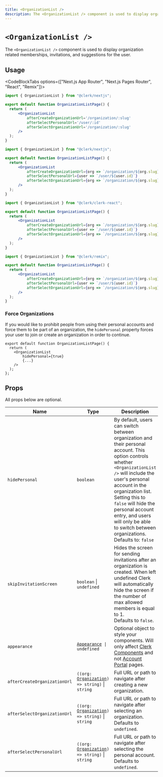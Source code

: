 ```yaml
---
title: <OrganizationList />
description: The <OrganizationList /> component is used to display organization related memberships, invitations, and suggestions for the user.
---
```


# `<OrganizationList />`

<Images
  alt="Organization List Example"
  width={496}
  height={564}
  src="/docs/images/ui-components/component-org_list.svg"
/>

The `<OrganizationList />` component is used to display organization related memberships, invitations, and suggestions for the user.

## Usage

<CodeBlockTabs options={["Next.js App Router", "Next.js Pages Router", "React", "Remix"]}>
```jsx copy filename="/app/discover/page.[jsx/tsx]"
import { OrganizationList } from "@clerk/nextjs";

export default function OrganizationListPage() {
  return (
      <OrganizationList
          afterCreateOrganizationUrl='/organization/:slug'
          afterSelectPersonalUrl='/user/:id'
          afterSelectOrganizationUrl='/organization/:slug'
      />
  );
}
```

```jsx copy filename="/pages/discover.[jsx/tsx]"
import { OrganizationList } from "@clerk/nextjs";

export default function OrganizationListPage() {
  return (
      <OrganizationList
          afterCreateOrganizationUrl={org => `/organization/${org.slug}`}
          afterSelectPersonalUrl={user => `/user/${user.id}`}
          afterSelectOrganizationUrl={org => `/organization/${org.slug}`}
      />
  );
}
```

```jsx copy filename="discover.tsx"
import { OrganizationList } from "@clerk/clerk-react";

export default function OrganizationListPage() {
  return (
      <OrganizationList
          afterCreateOrganizationUrl={org => `/organization/${org.slug}`}
          afterSelectPersonalUrl={user => `/user/${user.id}`}
          afterSelectOrganizationUrl={org => `/organization/${org.slug}`}
      />
  );
}
```

```jsx copy filename="/route/discover.tsx"
import { OrganizationList } from "@clerk/remix";

export default function OrganizationListPage() {
  return (
      <OrganizationList
          afterCreateOrganizationUrl={org => `/organization/${org.slug}`}
          afterSelectPersonalUrl={user => `/user/${user.id}`}
          afterSelectOrganizationUrl={org => `/organization/${org.slug}`}
      />
  );
}
```
</CodeBlockTabs>

### Force Organizations

If you would like to prohibit people from using their personal accounts and force them to be part of an organization, the `hidePersonal` property forces your user to join or create an organization in order to continue.
```tsx copy filename="organization-portal.tsx"
export default function OrganizationListPage() {
  return (
    <OrganizationList
        hidePersonal={true}
        {...}
    />
  );
};
```

## Props

All props below are optional.

| Name | Type | Description |
| --- | --- | --- |
| `hidePersonal` | `boolean` | By default, users can switch between organization and their personal account. This option controls whether `<OrganizationList />` will include the user's personal account in the organization list. Setting this to `false` will hide the personal account entry, and users will only be able to switch between organizations. <br />Defaults to: `false` |
| `skipInvitationScreen` | `boolean` \| `undefined` | Hides the screen for sending invitations after an organization is created. When left undefined Clerk will automatically hide the screen if the number of max allowed members is equal to 1.<br />Defaults to `false`. |
| `appearance` | <code>[Appearance](/docs/components/customization/overview) \| undefined</code> | Optional object to style your components. Will only affect [Clerk Components][components-ref] and not [Account Portal][ap-ref] pages. |
| `afterCreateOrganizationUrl` | <code>((org: [Organization][org-ref]) => string)</code> \| `string` | Full URL or path to navigate after creating a new organization. |
| `afterSelectOrganizationUrl` | <code>((org: [Organization][org-ref]) => string)</code> \| `string` | Full URL or path to navigate after selecting an organization.<br />Defaults to `undefined`. |
| `afterSelectPersonalUrl` | <code>((org: [Organization][org-ref]) => string)</code> \| `string` | Full URL or path to navigate after selecting the personal account.<br />Defaults to `undefined`. |

[org-ref]: /docs/references/javascript/organization/organization
[components-ref]: /docs/components/overview
[ap-ref]: /docs/account-portal/overview